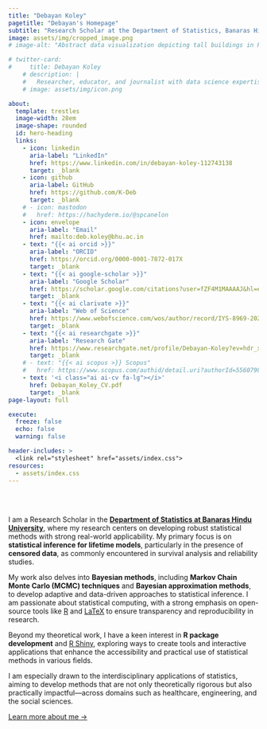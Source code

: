 ```yaml
---
title: "Debayan Koley"
pagetitle: "Debayan's Homepage"
subtitle: "Research Scholar at the Department of Statistics, Banaras Hindu University"
image: assets/img/cropped_image.png
# image-alt: "Abstract data visualization depicting tall buildings in Philadelphia as a circle. The text inside the circle reads Philadelphia Skyline"

# twitter-card:
#     title: Debayan Koley
    # description: |
    #   Researcher, educator, and journalist with data science expertise.
    # image: assets/img/icon.png

about:
  template: trestles
  image-width: 28em
  image-shape: rounded
  id: hero-heading
  links:
    - icon: linkedin
      aria-label: "LinkedIn"
      href: https://www.linkedin.com/in/debayan-koley-112743138
      target: _blank
    - icon: github
      aria-label: GitHub
      href: https://github.com/K-Deb
      target: _blank
    # - icon: mastodon
    #   href: https://hachyderm.io/@spcanelon
    - icon: envelope
      aria-label: "Email"
      href: mailto:deb.koley@bhu.ac.in
    - text: "{{< ai orcid >}}"
      aria-label: "ORCID"
      href: https://orcid.org/0000-0001-7872-017X
      target: _blank
    - text: "{{< ai google-scholar >}}"
      aria-label: "Google Scholar"
      href: https://scholar.google.com/citations?user=fZF4M1MAAAAJ&hl=en
      target: _blank
    - text: "{{< ai clarivate >}}"
      aria-label: "Web of Science"
      href: https://www.webofscience.com/wos/author/record/IYS-8969-2023
      target: _blank
    - text: "{{< ai researchgate >}}"
      aria-label: "Research Gate"
      href: https://www.researchgate.net/profile/Debayan-Koley?ev=hdr_xprf
      target: _blank
    # - text: "{{< ai scopus >}} Scopus"
    #   href: https://www.scopus.com/authid/detail.uri?authorId=55607981900
    - text: '<i class="ai ai-cv fa-lg"></i>'
      href: Debayan_Koley_CV.pdf
      target: _blank
page-layout: full

execute: 
  freeze: false
  echo: false
  warning: false

header-includes: >
  <link rel="stylesheet" href="assets/index.css">
resources:
  - assets/index.css
---
```


<br><br>

::: {#hero-heading}
I am a Research Scholar in the [**Department of Statistics at Banaras Hindu University**](https://bhu.ac.in/Site/UnitHomeTemplate/1_159_487_Department-of-Statistics-Home), where my research centers on developing robust statistical methods with strong real-world applicability. My primary focus is on **statistical inference for lifetime models**, particularly in the presence of **censored data**, as commonly encountered in survival analysis and reliability studies.

My work also delves into **Bayesian methods**, including **Markov Chain Monte Carlo (MCMC) techniques** and **Bayesian approximation methods**, to develop adaptive and data-driven approaches to statistical inference. I am passionate about statistical computing, with a strong emphasis on open-source tools like [R](https://www.r-project.org/) and [LaTeX](https://www.latex-project.org/) to ensure transparency and reproducibility in research.

Beyond my theoretical work, I have a keen interest in **R package development** and [R Shiny](https://shiny.posit.co/), exploring ways to create tools and interactive applications that enhance the accessibility and practical use of statistical methods in various fields.

I am especially drawn to the interdisciplinary applications of statistics, aiming to develop methods that are not only theoretically rigorous but also practically impactful—across domains such as healthcare, engineering, and the social sciences.

[Learn more about me &rarr;](about.qmd){.about-links .subtitle}
:::

<!-- hero-heading -->

